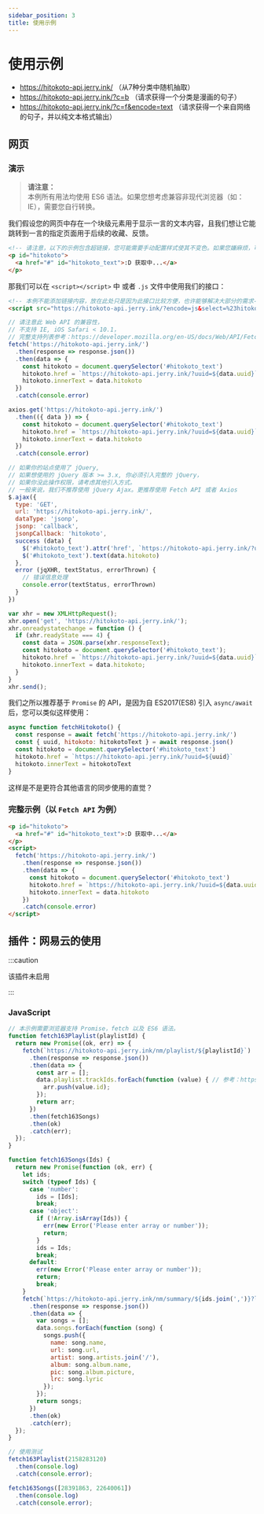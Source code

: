 ```yaml
---
sidebar_position: 3
title: 使用示例
---
```



# 使用示例

* <https://hitokoto-api.jerry.ink/> （从7种分类中随机抽取）
* <https://hitokoto-api.jerry.ink/?c=b> （请求获得一个分类是漫画的句子）
* <https://hitokoto-api.jerry.ink/?c=f&encode=text> （请求获得一个来自网络的句子，并以纯文本格式输出）

## 网页

### 演示
> **请注意：**  
> 本例所有用法均使用 ES6 语法。如果您想考虑兼容非现代浏览器（如：IE），需要您自行转换。

我们假设您的网页中存在一个块级元素用于显示一言的文本内容，且我们想让它能跳转到一言的指定页面用于后续的收藏、反馈。

```html
<!-- 请注意，以下的示例包含超链接，您可能需要手动配置样式使其不变色。如果您嫌麻烦，可以移除。 -->
<p id="hitokoto">
  <a href="#" id="hitokoto_text">:D 获取中...</a>
</p>
```
那我们可以在 `<script></script>` 中 或者 `.js` 文件中使用我们的接口：

<BrowserWindow>
<Tabs>
<TabItem value='interfacce_selector' label='接口选择器'>

```html [接口选择器]
<!-- 本例不能添加链接内容，放在此处只是因为此接口比较方便，也许能够解决大部分的需求-->
<script src="https://hitokoto-api.jerry.ink/?encode=js&select=%23hitokoto" defer></script>
```

</TabItem>
<TabItem value='fetch_api' label='Fatch API'>

```js [Fetch API]
// 请注意此 Web API 的兼容性，
// 不支持 IE, iOS Safari < 10.1，
// 完整支持列表参考：https://developer.mozilla.org/en-US/docs/Web/API/Fetch_API
fetch('https://hitokoto-api.jerry.ink/')
  .then(response => response.json())
  .then(data => {
    const hitokoto = document.querySelector('#hitokoto_text')
    hitokoto.href = `https://hitokoto-api.jerry.ink/?uuid=${data.uuid}`
    hitokoto.innerText = data.hitokoto
  })
  .catch(console.error)
```

</TabItem>
<TabItem value='axios' label='Axios'>

```js [Axios]
axios.get('https://hitokoto-api.jerry.ink/')
  .then(({ data }) => {
    const hitokoto = document.querySelector('#hitokoto_text')
    hitokoto.href = `https://hitokoto-api.jerry.ink/?uuid=${data.uuid}`
    hitokoto.innerText = data.hitokoto
  })
  .catch(console.error)
```

</TabItem>
<TabItem value='jquery' label='jQuery'>

```js [jQuery]
// 如果你的站点使用了 jQuery,
// 如果想使用的 jQuery 版本 >= 3.x, 你必须引入完整的 jQuery，
// 如果你没此操作权限，请考虑其他引入方式。
// 一般来说，我们不推荐使用 jQuery Ajax。更推荐使用 Fetch API 或者 Axios
$.ajax({
  type: 'GET',
  url: 'https://hitokoto-api.jerry.ink/',
  dataType: 'jsonp',
  jsonp: 'callback',
  jsonpCallback: 'hitokoto',
  success (data) {
    $('#hitokoto_text').attr('href', `https://hitokoto-api.jerry.ink/?uuid=${data.uuid}`)
    $('#hitokoto_text').text(data.hitokoto)
  },
  error (jqXHR, textStatus, errorThrown) {
    // 错误信息处理
    console.error(textStatus, errorThrown)
  }
})
```

</TabItem>
<TabItem value='xmlhttprequest' label='XMLHttpRequest'>

```js [XMLHttpRequest]
var xhr = new XMLHttpRequest();
xhr.open('get', 'https://hitokoto-api.jerry.ink/');
xhr.onreadystatechange = function () {
  if (xhr.readyState === 4) {
    const data = JSON.parse(xhr.responseText);
    const hitokoto = document.querySelector('#hitokoto_text');
    hitokoto.href = `https://hitokoto-api.jerry.ink/?uuid=${data.uuid}`
    hitokoto.innerText = data.hitokoto;
  }
}
xhr.send();
```

</TabItem>
</Tabs>
</BrowserWindow>

我们之所以推荐基于 `Promise` 的 API，是因为自 ES2017(ES8) 引入 `async/await` 后，您可以类似这样使用：

```js
async function fetchHitokoto() {
  const response = await fetch('https://hitokoto-api.jerry.ink/')
  const { uuid, hitokoto: hitokotoText } = await response.json()
  const hitokoto = document.querySelector('#hitokoto_text')
  hitokoto.href = `https://hitokoto-api.jerry.ink/?uuid=${uuid}`
  hitokoto.innerText = hitokotoText
}
```

这样是不是更符合其他语言的同步使用的直觉？

### 完整示例（以 `Fetch API` 为例）

```html
<p id="hitokoto">
  <a href="#" id="hitokoto_text">:D 获取中...</a>
</p>
<script>
  fetch('https://hitokoto-api.jerry.ink/')
    .then(response => response.json())
    .then(data => {
      const hitokoto = document.querySelector('#hitokoto_text')
      hitokoto.href = `https://hitokoto-api.jerry.ink/?uuid=${data.uuid}`
      hitokoto.innerText = data.hitokoto
    })
    .catch(console.error)
</script>
```

## 插件：网易云的使用 
:::caution

该插件未启用

:::
### JavaScript

```javascript
// 本示例需要浏览器支持 Promise，fetch 以及 ES6 语法。
function fetch163Playlist(playlistId) {
  return new Promise((ok, err) => {
    fetch(`https://hitokoto-api.jerry.ink/nm/playlist/${playlistId}`)
      .then(response => response.json())
      .then(data => {
        const arr = [];
        data.playlist.trackIds.forEach(function (value) { // 参考：https://neteasecloudmusicapi.vercel.app/#/?id=%e8%8e%b7%e5%8f%96%e6%ad%8c%e5%8d%95%e8%af%a6%e6%83%85
          arr.push(value.id);
        });
        return arr;
      })
      .then(fetch163Songs)
      .then(ok)
      .catch(err);
  });
}

function fetch163Songs(Ids) {
  return new Promise(function (ok, err) {
    let ids;
    switch (typeof Ids) {
      case 'number':
        ids = [Ids];
        break;
      case 'object':
        if (!Array.isArray(Ids)) {
          err(new Error('Please enter array or number'));
          return;
        }
        ids = Ids;
        break;
      default:
        err(new Error('Please enter array or number'));
        return;
        break;
    }  
    fetch(`https://hitokoto-api.jerry.ink/nm/summary/${ids.join(',')}?lyric=true&common=true`)
      .then(response => response.json())
      .then(data => {
        var songs = [];
        data.songs.forEach(function (song) {
          songs.push({
            name: song.name,
            url: song.url,
            artist: song.artists.join('/'),
            album: song.album.name,
            pic: song.album.picture,
            lrc: song.lyric
          });
        });
        return songs;
      })
      .then(ok)
      .catch(err);
  });
}

// 使用测试
fetch163Playlist(2158283120)
  .then(console.log)
  .catch(console.error);

fetch163Songs([28391863, 22640061])
  .then(console.log)
  .catch(console.error);
```
